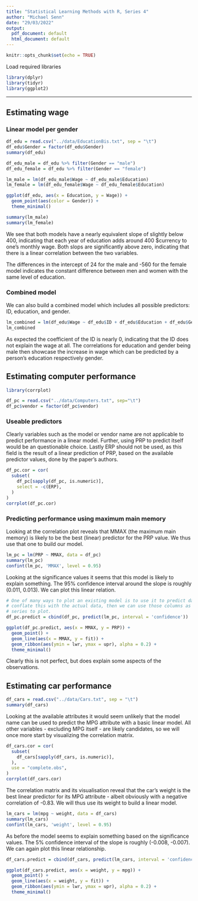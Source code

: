 ```yaml
---
title: "Statistical Learning Methods with R, Series 4"
author: "Michael Senn"
date: "29/03/2022"
output:
  pdf_document: default
  html_document: default
---    
```


```r
knitr::opts_chunk$set(echo = TRUE)
```            

Load required libraries

```r
library(dplyr)
library(tidyr)
library(ggplot2)
```

---

## Estimating wage

### Linear model per gender

```r
df_edu = read.csv("../data/EducationBis.txt", sep = "\t")
df_edu$Gender = factor(df_edu$Gender)
summary(df_edu)

df_edu_male = df_edu %>% filter(Gender == "male")
df_edu_female = df_edu %>% filter(Gender == "female")

lm_male = lm(df_edu_male$Wage ~ df_edu_male$Education)
lm_female = lm(df_edu_female$Wage ~ df_edu_female$Education)
```

```r
ggplot(df_edu, aes(x = Education, y = Wage)) +
  geom_point(aes(color = Gender)) +
  theme_minimal()
```


```r
summary(lm_male)
summary(lm_female)
```

We see that both models have a nearly equivalent slope of slightly below 400, indicating that each year of education adds around 400 $currency to one's monthly wage. Both slops are significantly above zero, indicating that there is a linear correlation between the two variables.

The differences in the intercept of 24 for the male and -560 for the female model indicates the constant difference between men and women with the same level of education.

### Combined model

We can also build a combined model which includes all possible predictors: ID, education, and gender.

```r
lm_combined = lm(df_edu$Wage ~ df_edu$ID + df_edu$Education + df_edu$Gender)
lm_combined
```

As expected the coefficient of the ID is nearly 0, indicating that the ID does not explain the wage at all. The correlations for education and gender being male then showcase the increase in wage which can be predicted by a person's education respectively gender.

## Estimating computer performance

```r
library(corrplot)
```


```r
df_pc = read.csv("../data/Computers.txt", sep="\t")
df_pc$vendor = factor(df_pc$vendor)
```

### Useable predictors

Clearly variables such as the model or vendor name are not applicable to predict performance in a linear model. Further, using PRP to predict itself would be an questionable choice. Lastly ERP should not be used, as this field is the result of a linear prediction of PRP, based on the available predictor values, done by the paper's authors.

```r
df_pc.cor = cor(
  subset(
    df_pc[sapply(df_pc, is.numeric)],
    select = -c(ERP),
  )
)
corrplot(df_pc.cor)
```

### Predicting performance using maximum main memory

Looking at the correlation plot reveals that MMAX (the maximum main memory) is likely to be the best (linear) predictor for the PRP value. We thus use that one to build our model.

```r
lm_pc = lm(PRP ~ MMAX, data = df_pc)
summary(lm_pc)
confint(lm_pc, 'MMAX', level = 0.95)
```

Looking at the significance values it seems that this model is likely to explain something. The 95% confidence interval around the slope is roughly (0.011, 0.013). We can plot this linear relation.

```r
# One of many ways to plot an existing model is to use it to predict data, 
# conflate this with the actual data, then we can use those columns as old-fashioned 
# series to plot.
df_pc.predict = cbind(df_pc, predict(lm_pc, interval = 'confidence'))

ggplot(df_pc.predict, aes(x = MMAX, y = PRP)) +
  geom_point() +
  geom_line(aes(x = MMAX, y = fit)) +
  geom_ribbon(aes(ymin = lwr, ymax = upr), alpha = 0.2) +
  theme_minimal()
```

Clearly this is not perfect, but does explain some aspects of the observations.

## Estimating  car performance

```r
df_cars = read.csv("../data/Cars.txt", sep = "\t")
summary(df_cars)
```

Looking at the available attributes it would seem unlikely that the model name can be used to predict the MPG attribute with a basic linear model. All other variables - excluding MPG itself - are likely candidates, so we will once more start by visualizing the correlation matrix.

```r
df_cars.cor = cor(
  subset(
    df_cars[sapply(df_cars, is.numeric)],
  ),
  use = "complete.obs",
)
corrplot(df_cars.cor)
```

The correlation matrix and its visualisation reveal that the car's weight is the best linear predictor for its MPG attribute - albeit obviously with a negative correlation of -0.83. We will thus use its weight to build a linear model.

```r
lm_cars = lm(mpg ~ weight, data = df_cars)
summary(lm_cars)
confint(lm_cars, 'weight', level = 0.95)
```

As before the model seems to explain something based on the significance values. The 5% confidence interval of the slope is roughly (-0.008, -0.007). We can again plot this linear relationship.

```r
df_cars.predict = cbind(df_cars, predict(lm_cars, interval = 'confidence'))

ggplot(df_cars.predict, aes(x = weight, y = mpg)) +
  geom_point() +
  geom_line(aes(x = weight, y = fit)) +
  geom_ribbon(aes(ymin = lwr, ymax = upr), alpha = 0.2) +
  theme_minimal()
```

